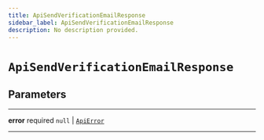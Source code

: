 ```yaml
---
title: ApiSendVerificationEmailResponse
sidebar_label: ApiSendVerificationEmailResponse
description: No description provided.
---
```


# `ApiSendVerificationEmailResponse`

## Parameters

---

**<span className="parameter-name">error</span>** <span className="optional-status">required</span> `null` | [`ApiError`](/reference/docgen/javascript/auth/types/api-error)

---
